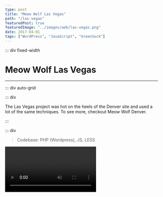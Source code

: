 ```yaml
---
type: post
title: "Meow Wolf Las Vegas"
path: "/las-vegas"
featuredPost: true
featuredImage: "../images/web/las-vegas.png"
date: 2017-04-01
tags: ["WordPress", "JavaScript", "GreenSock"]
---
```



::: div fixed-width

# Meow Wolf Las Vegas

---

::: div auto-grid

::: div

The Las Vegas project was hot on the heels of the Denver site and used a lot of the same techniques. To see more, checkout <Link to="/denver">Meow Wolf Denver</Link>.

:::

::: div

> Codebase: PHP (Wordpress), JS, LESS

<Video type="youtube" url="WYAySgXmXF0" />

:::

:::

:::